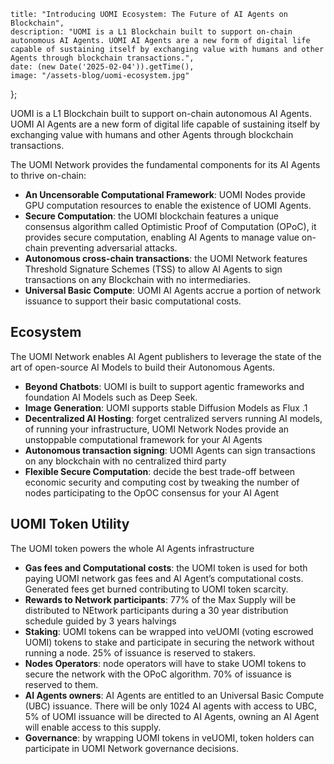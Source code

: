 	title: "Introducing UOMI Ecosystem: The Future of AI Agents on Blockchain",
    description: "UOMI is a L1 Blockchain built to support on-chain autonomous AI Agents. UOMI AI Agents are a new form of digital life capable of sustaining itself by exchanging value with humans and other Agents through blockchain transactions.",
	date: (new Date('2025-02-04')).getTime(),
    image: "/assets-blog/uomi-ecosystem.jpg"
};

UOMI is a L1 Blockchain built to support on-chain autonomous AI Agents. UOMI AI Agents are a new form of digital life capable of sustaining itself by exchanging value with humans and other Agents through blockchain transactions.

The UOMI Network provides the fundamental components for its AI Agents to thrive on-chain:

- **An Uncensorable Computational Framework**: UOMI Nodes provide GPU computation resources to enable the existence of UOMI Agents.
- **Secure Computation**: the UOMI blockchain features a unique consensus algorithm called Optimistic Proof of Computation (OPoC), it provides secure computation, enabling AI Agents to manage value on-chain preventing adversarial attacks.
- **Autonomous cross-chain transactions**: the UOMI Network features Threshold Signature Schemes (TSS) to allow AI Agents to sign transactions on any Blockchain with no intermediaries.
- **Universal Basic Compute**: UOMI AI Agents accrue a portion of network issuance to support their basic computational costs.

## Ecosystem

The UOMI Network enables AI Agent publishers to leverage the state of the art of open-source AI Models to build their Autonomous Agents.

- **Beyond Chatbots**: UOMI is built to support agentic frameworks and foundation AI Models such as Deep Seek. 
- **Image Generation**: UOMI supports stable Diffusion Models as Flux .1
- **Decentralized AI Hosting**: forget centralized servers running AI models, of running your infrastructure, UOMI Network Nodes provide an unstoppable computational framework for your AI Agents 
- **Autonomous transaction signing**: UOMI Agents can sign transactions on any blockchain with no centralized third party
- **Flexible Secure Computation**: decide the best trade-off between economic security and computing cost by tweaking the number of nodes participating to the OpOC consensus for your AI Agent

## UOMI Token Utility

The UOMI token powers the whole AI Agents infrastructure

- **Gas fees and Computational costs**: the UOMI token is used for both paying UOMI network gas fees and AI Agent’s computational costs. Generated fees get burned contributing to UOMI token scarcity.
- **Rewards to Network participants**: 77% of the Max Supply will be distributed to NEtwork participants during a 30 year distribution schedule guided by 3 years halvings
- **Staking**: UOMI tokens can be wrapped into veUOMI (voting escrowed UOMI) tokens to stake and participate in securing the network without running a node. 25% of issuance is reserved to stakers.
- **Nodes Operators**: node operators will have to stake UOMI tokens to secure the network with the OPoC algorithm. 70% of issuance is reserved to them.
- **AI Agents owners**: AI Agents are entitled to an Universal Basic Compute (UBC) issuance. There will be only 1024 AI agents with access to UBC, 5% of UOMI issuance will be directed to AI Agents, owning an AI Agent will enable access to this supply. 
- **Governance**: by wrapping UOMI tokens in veUOMI, token holders can participate in UOMI Network governance decisions.